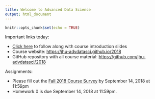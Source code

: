 ```yaml
---
title: Welcome to Advanced Data Science
output: html_document
---
```


```r
knitr::opts_chunk$set(echo = TRUE)
```

Important links today: 

* [Click here](https://docs.google.com/presentation/d/1GEvBI2c3bYHOkiI6JV2POJKee_a1w37GPYkIYV_srmc/edit?usp=sharing) to follow along with course introduction slides
* Course website: [https://jhu-advdatasci.github.io/2018](https://jhu-advdatasci.github.io/2018)
* GitHub repository with all course material: [https://github.com/jhu-advdatasci/2018](https://github.com/jhu-advdatasci/2018)

Assignments: 

* Please fill out the [Fall 2018 Course Survey](https://goo.gl/forms/TVvaQ04xn7PO94P13) by September 14, 2018 at 11:59pm
* Homework 0 is due September 14, 2018 at 11:59pm. 
